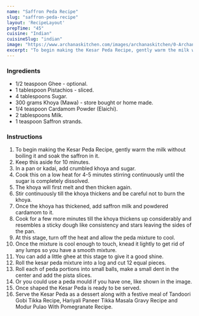 ---
name: "Saffron Peda Recipe"
slug: "saffron-peda-recipe"
layout: 'RecipeLayout'
prepTime: "45"
cuisine: "Indian"
cuisineSlug: "indian"
image: "https://www.archanaskitchen.com/images/archanaskitchen/0-Archanas-Kitchen-Recipes/2019/Kesar_Peda_Recipe_14_1600.jpg"
excerpt: "To begin making the Kesar Peda Recipe, gently warm the milk without boiling it and soak the saffron in it"
---

### Ingredients

- 1/2 teaspoon Ghee - optional.
- 1 tablespoon Pistachios - sliced.
- 4 tablespoons Sugar.
- 300 grams Khoya (Mawa) - store bought or home made.
- 1/4 teaspoon Cardamom Powder (Elaichi).
- 2 tablespoons Milk.
- 1 teaspoon Saffron strands.

### Instructions

1. To begin making the Kesar Peda Recipe, gently warm the milk without boiling it and soak the saffron in it.
1. Keep this aside for 10 minutes.
1. In a pan or kadai, add crumbled khoya and sugar.
1. Cook this on a low heat for 4-5 minutes stirring continuously until the sugar is completely dissolved.
1. The khoya will first melt and then thicken again.
1. Stir continuously till the khoya thickens and be careful not to burn the khoya.
1.  Once the khoya has thickened, add saffron milk and powdered cardamom to it.
1. Cook for a few more minutes till the khoya thickens up considerably and resembles a sticky dough like consistency and stars leaving the sides of the pan.
1. At this stage, turn off the heat and allow the peda mixture to cool.
1. Once the mixture is cool enough to touch, knead it lightly to get rid of any lumps so you have a smooth mixture.
1. You can add a little ghee at this stage to give it a good shine.
1. Roll the kesar peda mixture into a log and cut 12 equal pieces.
1. Roll each of peda portions into small balls, make a small dent in the center and add the pista slices.
1. Or you could use a peda mould if you have one, like shown in the image.
1. Once shaped the Kesar Peda is ready to be served.
1. Serve the Kesar Peda as a dessert along with a festive meal of Tandoori Gobi Tikka Recipe, Hariyali Paneer Tikka Masala Gravy Recipe and Modur Pulao With Pomegranate Recipe.
